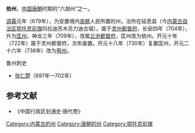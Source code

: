 '''依州'''，[[中国|中国]][[唐朝|唐朝]]时期的“六胡州”之一。

[[调露|调露]]元年（679年），为安置境内[[突厥|突厥]]人民所置的州，治所在延恩县（今[[内蒙古自治区|内蒙古自治区]][[鄂托克前旗|鄂托克前旗]]玛拉迪苏木苏力迪古城）。属于[[灵州|灵州]][[都督府|都督府]]，长安四年（704年），升为[[匡州|匡州]]。神龙三年（709年），改属[[兰池都督府|兰池都督府]]，匡州改为依州。开元十年（722年）属于灵州都督府，次年废置。开元十八年（730年）复置匡州，开元二十六年（738年）改为[[宥州|宥州]]。

;鲁州刺史
*[[张仁楚|张仁楚]]（697年—702年）

==参考文献==
*《中国行政区划通史·唐代卷》

{{DEFAULTSORT:Y}}
[[Category:内蒙古的州|Category:内蒙古的州]]
[[Category:唐朝的州|Category:唐朝的州]]
[[Category:鄂托克前旗|Category:鄂托克前旗]]